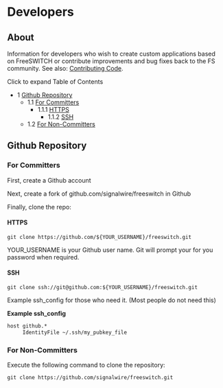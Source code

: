
# Developers 

 

## About

Information for developers who wish to create custom applications based on FreeSWITCH or contribute improvements and bug fixes back to the FS community. See also: [Contributing Code](./index.mdx#about).

  
Click to expand Table of Contents

* 1 [Github Repository](#github-repository--)  
   * 1.1 [For Committers](#for-committers)  
      * 1.1.1 [HTTPS](#https--)  
         * 1.1.2 [SSH](#ssh)  
   * 1.2 [For Non-Committers](#for-non-committers)

## Github Repository  

### For Committers

First, create a Github account

Next, create a fork of github.com/signalwire/freeswitch in Github

Finally, clone the repo:

#### HTTPS  

`git clone https://github.com/${YOUR_USERNAME}/freeswitch.git`

YOUR\_USERNAME is your Github user name. Git will prompt your for you password when required.

#### SSH

`git clone ssh://git@github.com:${YOUR_USERNAME}/freeswitch.git`

Example ssh\_config for those who need it. (Most people do not need this)

**Example ssh\_config**

```xml
host github.*
     IdentityFile ~/.ssh/my_pubkey_file
```

  
### For Non-Committers

Execute the following command to clone the repository:  

`git clone https://github.com/signalwire/freeswitch.git`
  
  

